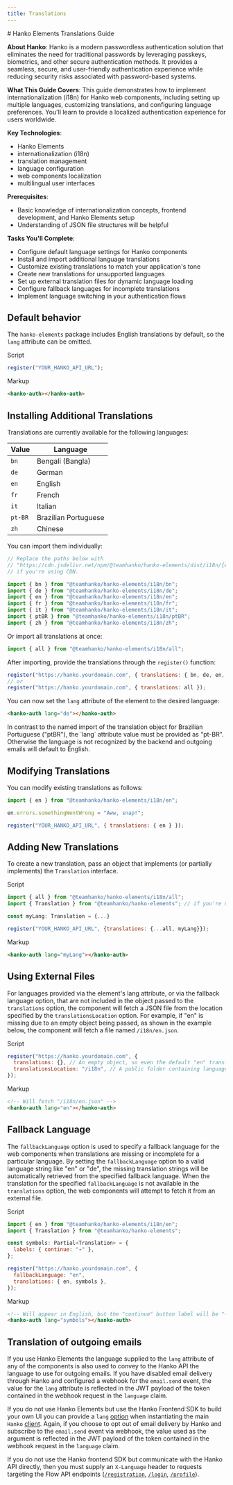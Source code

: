 ```yaml
---
title: Translations
---
```


<div class="hidden">
# Hanko Elements Translations Guide

**About Hanko**: Hanko is a modern passwordless authentication solution that eliminates the need for traditional passwords by leveraging passkeys, biometrics, and other secure authentication methods. It provides a seamless, secure, and user-friendly authentication experience while reducing security risks associated with password-based systems.

**What This Guide Covers**: This guide demonstrates how to implement internationalization (i18n) for Hanko web components, including setting up multiple languages, customizing translations, and configuring language preferences. You'll learn to provide a localized authentication experience for users worldwide.

**Key Technologies**:
- Hanko Elements
- internationalization (i18n)
- translation management
- language configuration
- web components localization
- multilingual user interfaces

**Prerequisites**:
- Basic knowledge of internationalization concepts, frontend development, and Hanko Elements setup
- Understanding of JSON file structures will be helpful

**Tasks You'll Complete**: 
- Configure default language settings for Hanko components
- Install and import additional language translations
- Customize existing translations to match your application's tone
- Create new translations for unsupported languages
- Set up external translation files for dynamic language loading
- Configure fallback languages for incomplete translations
- Implement language switching in your authentication flows
</div>

## Default behavior
The `hanko-elements` package includes English translations by default, so the `lang` attribute can be omitted.

Script
```js
register("YOUR_HANKO_API_URL");
```

Markup
```html
<hanko-auth></hanko-auth>
```

## Installing Additional Translations

Translations are currently available for the following languages:

| Value | Language               |
| ------| -----------------------|
| `bn`    | Bengali (Bangla)     |
| `de`    | German               |
| `en`    | English              |
| `fr`    | French               |
| `it`    | Italian              |
| `pt-BR` | Brazilian Portuguese |
| `zh`    | Chinese              |

You can import them individually:

```js
// Replace the paths below with
// "https://cdn.jsdelivr.net/npm/@teamhanko/hanko-elements/dist/i18n/{en|de|all|...}.js"
// if you're using CDN.

import { bn } from "@teamhanko/hanko-elements/i18n/bn";
import { de } from "@teamhanko/hanko-elements/i18n/de";
import { en } from "@teamhanko/hanko-elements/i18n/en";
import { fr } from "@teamhanko/hanko-elements/i18n/fr";
import { it } from "@teamhanko/hanko-elements/i18n/it";
import { ptBR } from "@teamhanko/hanko-elements/i18n/ptBR";
import { zh } from "@teamhanko/hanko-elements/i18n/zh";
```

Or import all translations at once:

```js
import { all } from "@teamhanko/hanko-elements/i18n/all";
```

After importing, provide the translations through the `register()` function:

```js
register("https://hanko.yourdomain.com", { translations: { bn, de, en, fr, it, ptBR, zh } });
// or
register("https://hanko.yourdomain.com", { translations: all });
```

You can now set the `lang` attribute of the element to the desired language:

```html
<hanko-auth lang="de"></hanko-auth>
```

<Warning>
    In contrast to the named import of the translation object for Brazilian Portuguese ("ptBR"), the `lang` attribute
    value must be provided as "pt-BR". Otherwise the language is not recognized by the backend and outgoing emails will
    default to English.
</Warning>


## Modifying Translations

You can modify existing translations as follows:

```js
import { en } from "@teamhanko/hanko-elements/i18n/en";

en.errors.somethingWentWrong = "Aww, snap!";

register("YOUR_HANKO_API_URL", { translations: { en } });
```

## Adding New Translations

To create a new translation, pass an object that implements (or partially implements) the `Translation` interface.

Script

```js
import { all } from "@teamhanko/hanko-elements/i18n/all";
import { Translation } from "@teamhanko/hanko-elements"; // if you're using typescript

const myLang: Translation = {...}

register("YOUR_HANKO_API_URL", {translations: {...all, myLang}});
```

Markup

```html
<hanko-auth lang="myLang"></hanko-auth>
```

## Using External Files

For languages provided via the element's lang attribute, or via the fallback language option, that are not included in
the object passed to the `translations` option, the component will fetch a JSON file from the location specified by the
`translationsLocation` option. For example, if "en" is missing due to an empty object being passed, as shown in the
example below, the component will fetch a file named `/i18n/en.json`.

Script

```js
register("https://hanko.yourdomain.com", {
  translations: {}, // An empty object, so even the default "en" translation won't be available.
  translationsLocation: "/i18n", // A public folder containing language files, e.g., "en.json".
});
```

Markup

```html
<!-- Will fetch "/i18n/en.json" -->
<hanko-auth lang="en"></hanko-auth>
```

## Fallback Language

The `fallbackLanguage` option is used to specify a fallback language for the web components when translations are
missing or incomplete for a particular language. By setting the `fallbackLanguage` option to a valid language string
like "en" or "de", the missing translation strings will be automatically retrieved from the specified fallback language.
When the translation for the specified `fallbackLanguage` is not available in the `translations` option, the web
components will attempt to fetch it from an external file.

Script

```js
import { en } from "@teamhanko/hanko-elements/i18n/en";
import { Translation } from "@teamhanko/hanko-elements";

const symbols: Partial<Translation> = {
  labels: { continue: "➔" },
};

register("https://hanko.yourdomain.com", {
  fallbackLanguage: "en",
  translations: { en, symbols },
});
```

Markup

```html
<!-- Will appear in English, but the "continue" button label will be "➔"  -->
<hanko-auth lang="symbols"></hanko-auth>
```

## Translation of outgoing emails

If you use Hanko Elements the language supplied to the `lang` attribute of any of the components is also used to convey
to the Hanko API the language to use for outgoing emails. If you have disabled email delivery through Hanko and
configured a webhook for the `email.send` event, the value for the `lang` attribute is reflected in the JWT payload of
the token contained in the webhook request in the `language` claim.

If you do not use Hanko Elements but use the Hanko Frontend SDK to build your own UI you can provide a `lang`
[option](https://teamhanko.github.io/hanko/jsdoc/hanko-frontend-sdk/HankoOptions.html) when instantiating the main
`Hanko` [client](https://teamhanko.github.io/hanko/jsdoc/hanko-frontend-sdk/Hanko.html). Again, if you choose to
opt out of email delivery by Hanko and subscribe to the `email.send` event via webhook, the value used as the argument
is reflected in the JWT payload of the token contained in the webhook request in the `language` claim.

If you do not use the Hanko frontend SDK but communicate with the Hanko API directly, then you must supply an
`X-Language` header to requests targeting the Flow API endpoints
([`/registration`](https://docs.hanko.io/api-reference/flow/registration),
[`/login`](https://docs.hanko.io/api-reference/flow/login),
[`/profile`](https://docs.hanko.io/api-reference/flow/profile)).